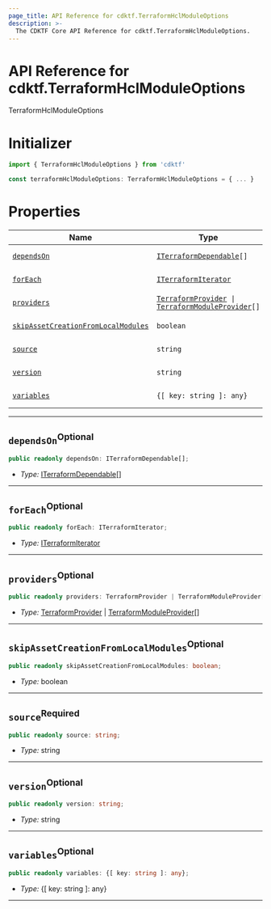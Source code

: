 ```yaml
---
page_title: API Reference for cdktf.TerraformHclModuleOptions
description: >-
  The CDKTF Core API Reference for cdktf.TerraformHclModuleOptions.
---
```


<!-- This file is generated through yarn generate-docs -->

# API Reference for cdktf.TerraformHclModuleOptions

   TerraformHclModuleOptions <a name="TerraformHclModuleOptions" id="cdktf.TerraformHclModuleOptions"></a>
  
  # Initializer <a name="Initializer" id="cdktf.TerraformHclModuleOptions.Initializer"></a>
  
  ```typescript
  import { TerraformHclModuleOptions } from 'cdktf'
  
  const terraformHclModuleOptions: TerraformHclModuleOptions = { ... }
  ```
  
  # Properties <a name="Properties" id="Properties"></a>
  
  | **Name** | **Type** | **Description** |
  | --- | --- | --- |
  | <code><a href="#cdktf.TerraformHclModuleOptions.property.dependsOn">dependsOn</a></code> | <code><a href="#cdktf.ITerraformDependable">ITerraformDependable</a>[]</code> | *No description.* |
  | <code><a href="#cdktf.TerraformHclModuleOptions.property.forEach">forEach</a></code> | <code><a href="#cdktf.ITerraformIterator">ITerraformIterator</a></code> | *No description.* |
  | <code><a href="#cdktf.TerraformHclModuleOptions.property.providers">providers</a></code> | <code><a href="#cdktf.TerraformProvider">TerraformProvider</a> \| <a href="#cdktf.TerraformModuleProvider">TerraformModuleProvider</a>[]</code> | *No description.* |
  | <code><a href="#cdktf.TerraformHclModuleOptions.property.skipAssetCreationFromLocalModules">skipAssetCreationFromLocalModules</a></code> | <code>boolean</code> | *No description.* |
  | <code><a href="#cdktf.TerraformHclModuleOptions.property.source">source</a></code> | <code>string</code> | *No description.* |
  | <code><a href="#cdktf.TerraformHclModuleOptions.property.version">version</a></code> | <code>string</code> | *No description.* |
  | <code><a href="#cdktf.TerraformHclModuleOptions.property.variables">variables</a></code> | <code>{[ key: string ]: any}</code> | *No description.* |
  
  ---
  
  ## `dependsOn`<sup>Optional</sup> <a name="dependsOn" id="cdktf.TerraformHclModuleOptions.property.dependsOn"></a>
  
  ```typescript
  public readonly dependsOn: ITerraformDependable[];
  ```
  
  - *Type:* <a href="#cdktf.ITerraformDependable">ITerraformDependable</a>[]
  
  ---
  
  ## `forEach`<sup>Optional</sup> <a name="forEach" id="cdktf.TerraformHclModuleOptions.property.forEach"></a>
  
  ```typescript
  public readonly forEach: ITerraformIterator;
  ```
  
  - *Type:* <a href="#cdktf.ITerraformIterator">ITerraformIterator</a>
  
  ---
  
  ## `providers`<sup>Optional</sup> <a name="providers" id="cdktf.TerraformHclModuleOptions.property.providers"></a>
  
  ```typescript
  public readonly providers: TerraformProvider | TerraformModuleProvider[];
  ```
  
  - *Type:* <a href="#cdktf.TerraformProvider">TerraformProvider</a> | <a href="#cdktf.TerraformModuleProvider">TerraformModuleProvider</a>[]
  
  ---
  
  ## `skipAssetCreationFromLocalModules`<sup>Optional</sup> <a name="skipAssetCreationFromLocalModules" id="cdktf.TerraformHclModuleOptions.property.skipAssetCreationFromLocalModules"></a>
  
  ```typescript
  public readonly skipAssetCreationFromLocalModules: boolean;
  ```
  
  - *Type:* boolean
  
  ---
  
  ## `source`<sup>Required</sup> <a name="source" id="cdktf.TerraformHclModuleOptions.property.source"></a>
  
  ```typescript
  public readonly source: string;
  ```
  
  - *Type:* string
  
  ---
  
  ## `version`<sup>Optional</sup> <a name="version" id="cdktf.TerraformHclModuleOptions.property.version"></a>
  
  ```typescript
  public readonly version: string;
  ```
  
  - *Type:* string
  
  ---
  
  ## `variables`<sup>Optional</sup> <a name="variables" id="cdktf.TerraformHclModuleOptions.property.variables"></a>
  
  ```typescript
  public readonly variables: {[ key: string ]: any};
  ```
  
  - *Type:* {[ key: string ]: any}
  
  ---
  
